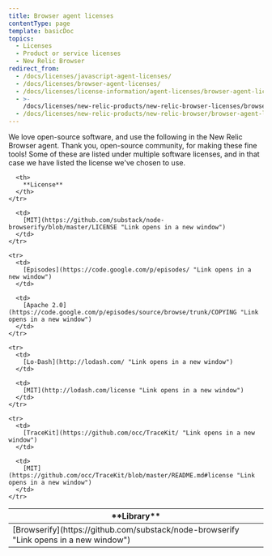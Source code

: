 ```yaml
---
title: Browser agent licenses
contentType: page
template: basicDoc
topics:
  - Licenses
  - Product or service licenses
  - New Relic Browser
redirect_from:
  - /docs/licenses/javascript-agent-licenses/
  - /docs/licenses/browser-agent-licenses/
  - /docs/licenses/license-information/agent-licenses/browser-agent-licenses/
  - >-
    /docs/licenses/new-relic-products/new-relic-browser-licenses/browser-agent-licenses/
  - /docs/licenses/new-relic-products/new-relic-browser/browser-agent-licenses/
---
```


We love open-source software, and use the following in the New Relic Browser agent. Thank you, open-source community, for making these fine tools! Some of these are listed under multiple software licenses, and in that case we have listed the license we've chosen to use.

<Table>
  <thead>
    <tr>
      <th width={250}>
        **Library**
      </th>

      <th>
        **License**
      </th>
    </tr>
  </thead>

  <tbody>
    <tr>
      <td>
        [Browserify](https://github.com/substack/node-browserify "Link opens in a new window")
      </td>

      <td>
        [MIT](https://github.com/substack/node-browserify/blob/master/LICENSE "Link opens in a new window")
      </td>
    </tr>

    <tr>
      <td>
        [Episodes](https://code.google.com/p/episodes/ "Link opens in a new window")
      </td>

      <td>
        [Apache 2.0](https://code.google.com/p/episodes/source/browse/trunk/COPYING "Link opens in a new window")
      </td>
    </tr>

    <tr>
      <td>
        [Lo-Dash](http://lodash.com/ "Link opens in a new window")
      </td>

      <td>
        [MIT](http://lodash.com/license "Link opens in a new window")
      </td>
    </tr>

    <tr>
      <td>
        [TraceKit](https://github.com/occ/TraceKit/ "Link opens in a new window")
      </td>

      <td>
        [MIT](https://github.com/occ/TraceKit/blob/master/README.md#license "Link opens in a new window")
      </td>
    </tr>
  </tbody>
</Table>
